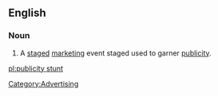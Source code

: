 ==English==
{{wikipedia}}

===Noun===
{{en-noun|sg=[[publicity]] [[stunt]]}}

# A [[staged]] [[marketing]] event staged used to garner [[publicity]].

[[Category:Advertising]]

[[pl:publicity stunt]]